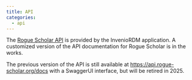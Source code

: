 ```yaml
---
title: API
categories:
  - api
---
```


The [Rogue Scholar API](https://inveniordm.docs.cern.ch/reference/rest_api_index/) is provided by the InvenioRDM application. A customized version of the API documentation for Rogue Scholar is in the works. 

The previous version of the API is still available at [https://api.rogue-scholar.org/docs](https://api.rogue-scholar.org/docs) with a SwaggerUI interface, but will be retired in 2025.
